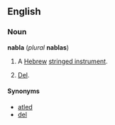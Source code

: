 ==English==
===Noun===
'''nabla''' (''plural'' '''nablas''')

#A [[Hebrew]] [[stringed instrument]].
#{{vector}} [[Del]].

====Synonyms====
*[[atled]]
*[[del]]